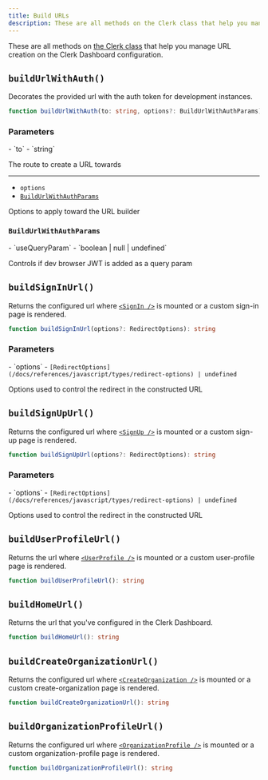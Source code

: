 ```yaml
---
title: Build URLs
description: These are all methods on the Clerk class that help you manage URL creation on the Clerk Dashboard configuration.
---
```


These are all methods on [the Clerk class](/docs/references/javascript/clerk/clerk) that help you manage URL creation on the Clerk Dashboard configuration.

## `buildUrlWithAuth()`

Decorates the provided url with the auth token for development instances.

```typescript
function buildUrlWithAuth(to: string, options?: BuildUrlWithAuthParams): string
```

### Parameters

<Properties>
  - `to`
  - `string`

  The route to create a URL towards

  ---

  - `options`
  - [`BuildUrlWithAuthParams`](#build-url-with-auth-params)

  Options to apply toward the URL builder
</Properties>

### `BuildUrlWithAuthParams`

<Properties>
  - `useQueryParam`
  - `boolean | null | undefined`

  Controls if dev browser JWT is added as a query param
</Properties>

## `buildSignInUrl()`

Returns the configured url where [`<SignIn />`](/docs/components/authentication/sign-in) is mounted or a custom sign-in page is rendered.

```typescript
function buildSignInUrl(options?: RedirectOptions): string
```

### Parameters

<Properties>
  - `options`
  - <code>[RedirectOptions](/docs/references/javascript/types/redirect-options) | undefined</code>

  Options used to control the redirect in the constructed URL
</Properties>

## `buildSignUpUrl()`

Returns the configured url where [`<SignUp />`](/docs/components/authentication/sign-up) is mounted or a custom sign-up page is rendered.

```typescript
function buildSignUpUrl(options?: RedirectOptions): string
```

### Parameters

<Properties>
  - `options`
  - <code>[RedirectOptions](/docs/references/javascript/types/redirect-options) | undefined</code>

  Options used to control the redirect in the constructed URL
</Properties>

## `buildUserProfileUrl()`

Returns the url where [`<UserProfile />`](/docs/components/user/user-profile) is mounted or a custom user-profile page is rendered.

```typescript
function buildUserProfileUrl(): string
```

## `buildHomeUrl()`

Returns the url that you've configured in the Clerk Dashboard.

```typescript
function buildHomeUrl(): string
```

## `buildCreateOrganizationUrl()`

Returns the configured url where [`<CreateOrganization />`](/docs/components/organization/create-organization) is mounted or a custom create-organization page is rendered.

```typescript
function buildCreateOrganizationUrl(): string
```

## `buildOrganizationProfileUrl()`

Returns the configured url where [`<OrganizationProfile />`](/docs/components/organization/organization-profile) is mounted or a custom organization-profile page is rendered.

```typescript
function buildOrganizationProfileUrl(): string
```
